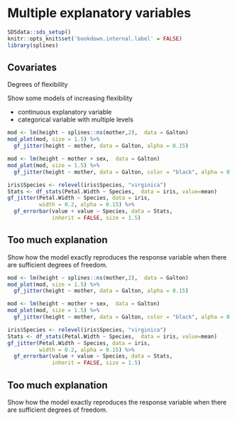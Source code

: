 # Multiple explanatory variables

```r
SDSdata::sds_setup()
knitr::opts_knit$set('bookdown.internal.label' = FALSE)
library(splines)
```

## Covariates

Degrees of flexibility

Show some models of increasing flexibility

- continuous explanatory variable
- categorical variable with multiple levels

```r
mod <- lm(height ~ splines::ns(mother,2),  data = Galton)
mod_plot(mod, size = 1.5) %>%
  gf_jitter(height ~ mother, data = Galton, alpha = 0.15) 
```

```r
mod <- lm(height ~ mother + sex,  data = Galton)
mod_plot(mod, size = 1.5) %>%
  gf_jitter(height ~ mother, data = Galton, color = "black", alpha = 0.15) 
```

```r
iris$Species <- relevel(iris$Species, "virginica")
Stats <- df_stats(Petal.Width ~ Species,  data = iris, value=mean)
gf_jitter(Petal.Width ~ Species, data = iris, 
          width = 0.2, alpha = 0.15) %>%
  gf_errorbar(value + value ~ Species, data = Stats,  
              inherit = FALSE, size = 1.5)
```

## Too much explanation

Show how the model exactly reproduces the response variable when there are sufficient degrees of freedom.




```r
mod <- lm(height ~ splines::ns(mother,2),  data = Galton)
mod_plot(mod, size = 1.5) %>%
  gf_jitter(height ~ mother, data = Galton, alpha = 0.15) 
```

```r
mod <- lm(height ~ mother + sex,  data = Galton)
mod_plot(mod, size = 1.5) %>%
  gf_jitter(height ~ mother, data = Galton, color = "black", alpha = 0.15) 
```

```r
iris$Species <- relevel(iris$Species, "virginica")
Stats <- df_stats(Petal.Width ~ Species,  data = iris, value=mean)
gf_jitter(Petal.Width ~ Species, data = iris, 
          width = 0.2, alpha = 0.15) %>%
  gf_errorbar(value + value ~ Species, data = Stats,  
              inherit = FALSE, size = 1.5)
```

## Too much explanation

Show how the model exactly reproduces the response variable when there are sufficient degrees of freedom.


